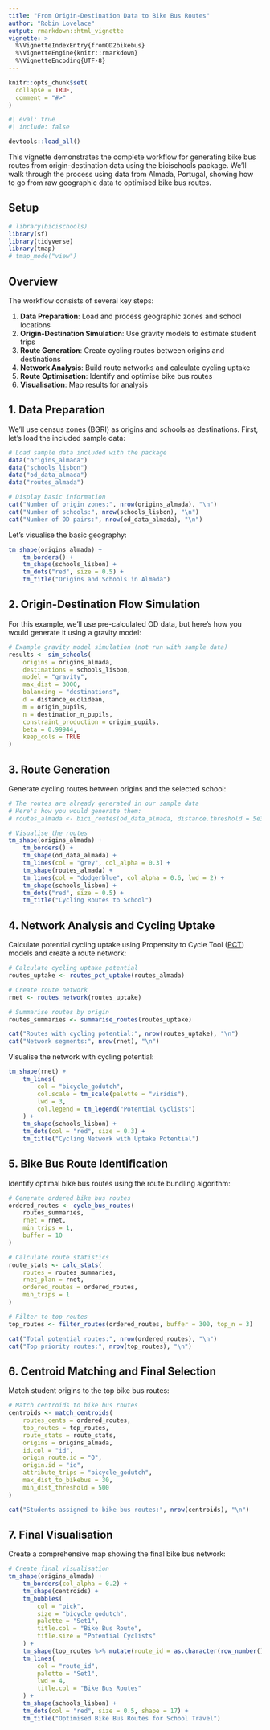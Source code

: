 ```yaml
---
title: "From Origin-Destination Data to Bike Bus Routes"
author: "Robin Lovelace"
output: rmarkdown::html_vignette
vignette: >
  %\VignetteIndexEntry{fromOD2bikebus}
  %\VignetteEngine{knitr::rmarkdown}
  %\VignetteEncoding{UTF-8}
---
```


```r
knitr::opts_chunk$set(
  collapse = TRUE,
  comment = "#>"
)
```

```r
#| eval: true
#| include: false

devtools::load_all()
```

This vignette demonstrates the complete workflow for generating bike bus routes from origin-destination data using the bicischools package. We'll walk through the process using data from Almada, Portugal, showing how to go from raw geographic data to optimised bike bus routes.

## Setup

```r
# library(bicischools)
library(sf)
library(tidyverse)
library(tmap)
# tmap_mode("view")
```

## Overview

The workflow consists of several key steps:

1. **Data Preparation**: Load and process geographic zones and school locations
2. **Origin-Destination Simulation**: Use gravity models to estimate student trips
3. **Route Generation**: Create cycling routes between origins and destinations  
4. **Network Analysis**: Build route networks and calculate cycling uptake
5. **Route Optimisation**: Identify and optimise bike bus routes
6. **Visualisation**: Map results for analysis

## 1. Data Preparation

We'll use census zones (BGRI) as origins and schools as destinations. First, let's load the included sample data:

```r
# Load sample data included with the package
data("origins_almada")
data("schools_lisbon")
data("od_data_almada")
data("routes_almada")

# Display basic information
cat("Number of origin zones:", nrow(origins_almada), "\n")
cat("Number of schools:", nrow(schools_lisbon), "\n")
cat("Number of OD pairs:", nrow(od_data_almada), "\n")
```

Let's visualise the basic geography:

```r
tm_shape(origins_almada) +
    tm_borders() +
    tm_shape(schools_lisbon) +
    tm_dots("red", size = 0.5) +
    tm_title("Origins and Schools in Almada")
```

## 2. Origin-Destination Flow Simulation

For this example, we'll use pre-calculated OD data, but here's how you would generate it using a gravity model:

```r
# Example gravity model simulation (not run with sample data)
results <- sim_schools(
    origins = origins_almada,
    destinations = schools_lisbon,
    model = "gravity",
    max_dist = 3000,
    balancing = "destinations",
    d = distance_euclidean,
    m = origin_pupils,
    n = destination_n_pupils,
    constraint_production = origin_pupils,
    beta = 0.99944,
    keep_cols = TRUE
)
```

## 3. Route Generation

Generate cycling routes between origins and the selected school:

```r
# The routes are already generated in our sample data
# Here's how you would generate them:
# routes_almada <- bici_routes(od_data_almada, distance.threshold = 5e3)

# Visualise the routes
tm_shape(origins_almada) +
    tm_borders() +
    tm_shape(od_data_almada) +
    tm_lines(col = "grey", col_alpha = 0.3) +
    tm_shape(routes_almada) +
    tm_lines(col = "dodgerblue", col_alpha = 0.6, lwd = 2) +
    tm_shape(schools_lisbon) +
    tm_dots("red", size = 0.5) +
    tm_title("Cycling Routes to School")
```

## 4. Network Analysis and Cycling Uptake

Calculate potential cycling uptake using Propensity to Cycle Tool ([PCT](https://github.com/itsleeds/pct)) models and create a route network:

```r
# Calculate cycling uptake potential
routes_uptake <- routes_pct_uptake(routes_almada)

# Create route network
rnet <- routes_network(routes_uptake)

# Summarise routes by origin
routes_summaries <- summarise_routes(routes_uptake)

cat("Routes with cycling potential:", nrow(routes_uptake), "\n")
cat("Network segments:", nrow(rnet), "\n")
```

Visualise the network with cycling potential:

```r
tm_shape(rnet) +
    tm_lines(
        col = "bicycle_godutch",
        col.scale = tm_scale(palette = "viridis"),
        lwd = 3,
        col.legend = tm_legend("Potential Cyclists")
    ) +
    tm_shape(schools_lisbon) +
    tm_dots(col = "red", size = 0.3) +
    tm_title("Cycling Network with Uptake Potential")
```

## 5. Bike Bus Route Identification

Identify optimal bike bus routes using the route bundling algorithm:

```r
# Generate ordered bike bus routes
ordered_routes <- cycle_bus_routes(
    routes_summaries,
    rnet = rnet,
    min_trips = 1,
    buffer = 10
)

# Calculate route statistics
route_stats <- calc_stats(
    routes = routes_summaries,
    rnet_plan = rnet,
    ordered_routes = ordered_routes,
    min_trips = 1
)

# Filter to top routes
top_routes <- filter_routes(ordered_routes, buffer = 300, top_n = 3)

cat("Total potential routes:", nrow(ordered_routes), "\n")
cat("Top priority routes:", nrow(top_routes), "\n")
```

## 6. Centroid Matching and Final Selection

Match student origins to the top bike bus routes:

```r
# Match centroids to bike bus routes
centroids <- match_centroids(
    routes_cents = ordered_routes,
    top_routes = top_routes,
    route_stats = route_stats,
    origins = origins_almada,
    id.col = "id",
    origin_route.id = "O",
    origin.id = "id",
    attribute_trips = "bicycle_godutch",
    max_dist_to_bikebus = 30,
    min_dist_threshold = 500
)

cat("Students assigned to bike bus routes:", nrow(centroids), "\n")
```

## 7. Final Visualisation

Create a comprehensive map showing the final bike bus network:

```r
# Create final visualisation
tm_shape(origins_almada) +
    tm_borders(col_alpha = 0.2) +
    tm_shape(centroids) +
    tm_bubbles(
        col = "pick",
        size = "bicycle_godutch",
        palette = "Set1",
        title.col = "Bike Bus Route",
        title.size = "Potential Cyclists"
    ) +
    tm_shape(top_routes %>% mutate(route_id = as.character(row_number()))) +
    tm_lines(
        col = "route_id",
        palette = "Set1",
        lwd = 4,
        title.col = "Bike Bus Routes"
    ) +
    tm_shape(schools_lisbon) +
    tm_dots(col = "red", size = 0.5, shape = 17) +
    tm_title("Optimised Bike Bus Routes for School Travel")
```
